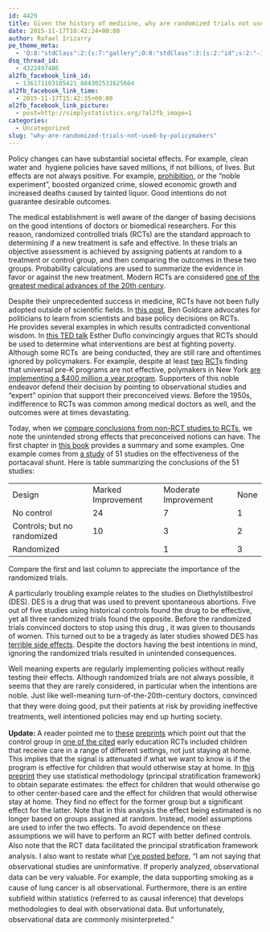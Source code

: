 ```yaml
---
id: 4429
title: Given the history of medicine, why are randomized trials not used for social policy?
date: 2015-11-17T10:42:24+00:00
author: Rafael Irizarry
pe_theme_meta:
  - 'O:8:"stdClass":2:{s:7:"gallery";O:8:"stdClass":3:{s:2:"id";s:2:"-1";s:5:"width";s:0:"";s:6:"height";s:0:"";}s:5:"video";O:8:"stdClass":1:{s:2:"id";s:2:"-1";}}'
dsq_thread_id:
  - 4322497486
al2fb_facebook_link_id:
  - 136171103105421_884302531625604
al2fb_facebook_link_time:
  - 2015-11-17T15:42:35+00:00
al2fb_facebook_link_picture:
  - post=http://simplystatistics.org/?al2fb_image=1
categories:
  - Uncategorized
slug: "why-are-randomized-trials-not-used-by-policymakers"
---
```

Policy changes can have substantial societal effects. For example, clean water and  hygiene policies have saved millions, if not billions, of lives. But effects are not always positive. For example, [prohibition](https://en.wikipedia.org/wiki/Prohibition_in_the_United_States), or the "noble experiment", boosted organized crime, slowed economic growth and increased deaths caused by tainted liquor. Good intentions do not guarantee desirable outcomes.

The medical establishment is well aware of the danger of basing decisions on the good intentions of doctors or biomedical researchers. For this reason, randomized controlled trials (RCTs) are the standard approach to determining if a new treatment is safe and effective. In these trials an objective assessment is achieved by assigning patients at random to a treatment or control group, and then comparing the outcomes in these two groups. Probability calculations are used to summarize the evidence in favor or against the new treatment. Modern RCTs are considered [one of the greatest medical advances of the 20th century](http://abcnews.go.com/Health/TenWays/story?id=3605442&page=1).

Despite their unprecedented success in medicine, RCTs have not been fully adopted outside of scientific fields. In [this post](http://www.badscience.net/2011/05/we-should-so-blatantly-do-more-randomised-trials-on-policy/), Ben Goldcare advocates for politicians to learn from scientists and base policy decisions on RCTs. He provides several examples in which results contradicted conventional wisdom. In [this TED talk](https://www.ted.com/talks/esther_duflo_social_experiments_to_fight_poverty?language=en) Esther Duflo convincingly argues that RCTs should be used to determine what interventions are best at fighting poverty. Although some RCTs  are being conducted, they are still rare and oftentimes ignored by policymakers. For example, despite at least [two](http://peabody.vanderbilt.edu/research/pri/VPKthrough3rd_final_withcover.pdf) [RCT](http://www.acf.hhs.gov/sites/default/files/opre/executive_summary_final.pdf)s finding that universal pre-K programs are not effective, polymakers in New York [are implementing a $400 million a year program](http://www.npr.org/sections/ed/2015/09/08/438584249/new-york-city-mayor-goes-all-in-on-free-preschool). Supporters of this noble endeavor defend their decision by pointing to observational studies and "expert" opinion that support their preconceived views. Before the 1950s, indifference to RCTs was common among medical doctors as well, and the outcomes were at times devastating.

Today, when we [compare conclusions from non-RCT studies to RCTs](http://www.ncbi.nlm.nih.gov/pubmed/7058834), we note the unintended strong effects that preconceived notions can have. The first chapter in [this book](http://www.amazon.com/Statistics-4th-Edition-David-Freedman/dp/0393929728) provides a summary and some examples. One example comes from [a study](http://www.jameslindlibrary.org/grace-nd-muench-h-chalmers-tc-1966/) of 51 studies on the effectiveness of the portacaval shunt. Here is table summarizing the conclusions of the 51 studies:

<table>
  <tr>
    <td>
      Design
    </td>
    
    <td>
      Marked Improvement
    </td>
    
    <td>
      Moderate Improvement
    </td>
    
    <td>
      None
    </td>
  </tr>
  
  <tr>
    <td>
      No control
    </td>
    
    <td>
      24
    </td>
    
    <td>
      7
    </td>
    
    <td>
      1
    </td>
  </tr>
  
  <tr>
    <td>
      Controls; but no randomized
    </td>
    
    <td>
      10
    </td>
    
    <td>
      3
    </td>
    
    <td>
      2
    </td>
  </tr>
  
  <tr>
    <td>
      Randomized
    </td>
    
    <td>
    </td>
    
    <td>
      1
    </td>
    
    <td>
      3
    </td>
  </tr>
</table>

Compare the first and last column to appreciate the importance of the randomized trials.

A particularly troubling example relates to the studies on Diethylstilbestrol (DES). DES is a drug that was used to prevent spontaneous abortions. Five out of five studies using historical controls found the drug to be effective, yet all three randomized trials found the opposite. Before the randomized trials convinced doctors to stop using this drug , it was given to thousands of women. This turned out to be a tragedy as later studies showed DES has [terrible side effects](http://diethylstilbestrol.co.uk/des-side-effects/). Despite the doctors having the best intentions in mind, ignoring the randomized trials resulted in unintended consequences.

Well meaning experts are regularly implementing policies without really testing their effects. Although randomized trials are not always possible, it seems that they are rarely considered, in particular when the intentions are noble. <span style="line-height: 1.5;">Just like well-meaning turn-of-the-20th-century doctors, convinced that they were doing good, put their patients at risk by providing ineffective treatments, well intentioned policies may end up hurting society.</span>

**Update: **A reader pointed me to [these](http://papers.ssrn.com/sol3/papers.cfm?abstract_id=2534811) [preprints](http://eml.berkeley.edu//~crwalters/papers/kline_walters.pdf) which point out that the control group in [one of the cited](http://www.acf.hhs.gov/sites/default/files/opre/executive_summary_final.pdf) early education RCTs included children that receive care in a range of different settings, not just staying at home. This implies that the signal is attenuated if what we want to know is if the program is effective for children that would otherwise stay at home. In [this preprint](http://papers.ssrn.com/sol3/papers.cfm?abstract_id=2534811) they use statistical methodology (principal stratification framework) to obtain separate estimates: the effect for children that would otherwise go to other center-based care and the effect for children that would otherwise stay at home. They find no effect for the former group but a significant effect for the latter. Note that in this analysis the effect being estimated is no longer based on groups assigned at random. Instead, model assumptions are used to infer the two effects. To avoid dependence on these assumptions we will have to perform an RCT with better defined controls. Also note that the<span style="line-height: 1.5;"> RCT data facilitated the principal stratification framework analysis. I also want to restate what <a href="http://simplystatistics.org/2014/04/17/correlation-does-not-imply-causation-parental-involvement-edition/">I've posted before</a>, "I am not saying that observational studies are uninformative. If properly analyzed, observational data can be very valuable. For example, the data supporting smoking as a cause of lung cancer is all observational. Furthermore, there is an entire subfield within statistics (referred to as causal inference) that develops methodologies to deal with observational data. But unfortunately, observational data are commonly misinterpreted."</span>
